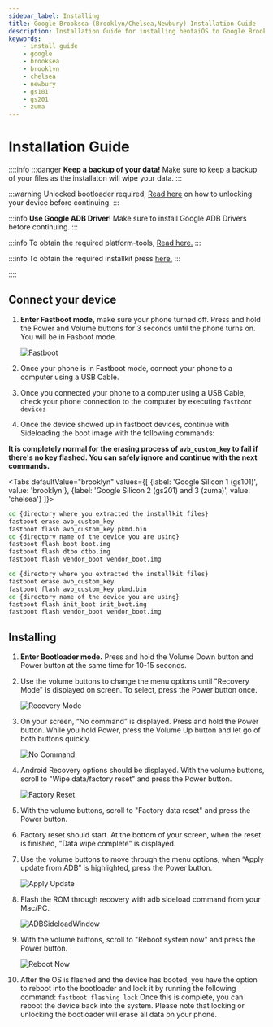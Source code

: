 ```yaml
---
sidebar_label: Installing
title: Google Brooksea (Brooklyn/Chelsea,Newbury) Installation Guide
description: Installation Guide for installing hentaiOS to Google Brooksea (Google Pixel with Google Silicon) devices
keywords:
    - install guide
    - google
    - brooksea
    - brooklyn
    - chelsea
    - newbury
    - gs101
    - gs201
    - zuma
---
```


# Installation Guide

::::info
:::danger
**Keep a backup of your data!** Make sure to keep a backup of your files as the installaton will wipe your data.
:::

:::warning
Unlocked bootloader required, [Read here](https://source.android.com/docs/core/architecture/bootloader/locking_unlocking) on how to unlocking your device before continuing.
:::

:::info
**Use Google ADB Driver**! Make sure to install Google ADB Drivers before continuing.
:::

:::info
To obtain the required platform-tools, [Read here.](/docs/installation/installing-requirements)
:::

:::info
To obtain the required installkit press [here.](https://get.hentaios.com/download?id=a54099bc48f074c8&rv=2)
:::

::::

## Connect your device

1. **Enter Fastboot mode,** make sure your phone turned off. Press and hold the Power and Volume buttons for 3 seconds until the phone turns on. You will be in Fasboot mode.

   ![Fastboot](/img/pixel-install-assets/fastboot.svg)

2. Once your phone is in Fastboot mode, connect your phone to a computer using a USB Cable.
3. Once you connected your phone to a computer using a USB Cable, check your phone connection to the computer by executing `fastboot devices`
4. Once the device showed up in fastboot devices, continue with Sideloading the boot image with the following commands:

**It is completely normal for the erasing process of `avb_custom_key` to fail if there's no key flashed. You can safely ignore and continue with the next commands.**

<Tabs
    defaultValue="brooklyn"
    values={[
        {label: 'Google Silicon 1 (gs101)', value: 'brooklyn'},
        {label: 'Google Silicon 2 (gs201) and 3 (zuma)', value: 'chelsea'}
    ]}>
<TabItem value="brooklyn">

``` bash
cd {directory where you extracted the installkit files}
fastboot erase avb_custom_key
fastboot flash avb_custom_key pkmd.bin
cd {directory name of the device you are using}
fastboot flash boot boot.img
fastboot flash dtbo dtbo.img
fastboot flash vendor_boot vendor_boot.img
```

</TabItem>
<TabItem value="chelsea">

``` bash
cd {directory where you extracted the installkit files}
fastboot erase avb_custom_key
fastboot flash avb_custom_key pkmd.bin
cd {directory name of the device you are using}
fastboot flash init_boot init_boot.img
fastboot flash vendor_boot vendor_boot.img
```

</TabItem>
</Tabs>

## Installing

1. **Enter Bootloader mode.** Press and hold the Volume Down button and Power button at the same time for 10-15 seconds.
2. Use the volume buttons to change the menu options until "Recovery Mode" is displayed on screen. To select, press the Power button once.

    ![Recovery Mode](/img/pixel-install-assets/recovery-mode.svg)

3. On your screen, “No command” is displayed. Press and hold the Power button. While you hold Power, press the Volume Up button and let go of both buttons quickly.

    ![No Command](/img/pixel-install-assets/key-combination.svg)

4. Android Recovery options should be displayed. With the volume buttons, scroll to "Wipe data/factory reset" and press the Power button.

     ![Factory Reset](/img/pixel-install-assets/factory-reset.svg)

5. With the volume buttons, scroll to "Factory data reset" and press the Power button.
6. Factory reset should start. At the bottom of your screen, when the reset is finished, "Data wipe complete" is displayed.
7. Use the volume buttons to move through the menu options, when “Apply update from ADB” is highlighted, press the Power button.

    ![Apply Update](/img/pixel-install-assets/apply-update.svg)

8. Flash the ROM through recovery with adb sideload command from your Mac/PC.

    ![ADBSideloadWindow](/img/install-assets/adb-sideload-window.svg)

9. With the volume buttons, scroll to "Reboot system now" and press the Power button.

    ![Reboot Now](/img/pixel-install-assets/reboot-now.svg)

10. After the OS is flashed and the device has booted, you have the option to reboot into the bootloader and lock it by running the following command:
`fastboot flashing lock`
Once this is complete, you can reboot the device back into the system. Please note that locking or unlocking the bootloader will erase all data on your phone.
